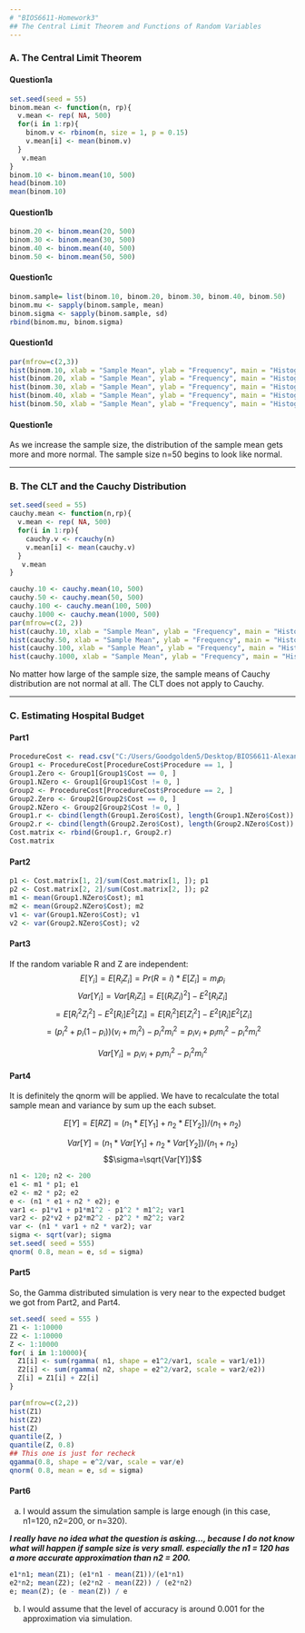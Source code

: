 ---
# "BIOS6611-Homework3"
## The Central Limit Theorem and Functions of Random Variables 
---


### A. The Central Limit Theorem


#### Question1a


```{r}
set.seed(seed = 55)
binom.mean <- function(n, rp){
  v.mean <- rep( NA, 500)
  for(i in 1:rp){
    binom.v <- rbinom(n, size = 1, p = 0.15)
    v.mean[i] <- mean(binom.v)
  }
   v.mean
}
binom.10 <- binom.mean(10, 500)
head(binom.10)
mean(binom.10)
```


#### Question1b


```{r}
binom.20 <- binom.mean(20, 500)
binom.30 <- binom.mean(30, 500)
binom.40 <- binom.mean(40, 500)
binom.50 <- binom.mean(50, 500)
```


#### Question1c


```{r}
binom.sample= list(binom.10, binom.20, binom.30, binom.40, binom.50)
binom.mu <- sapply(binom.sample, mean)
binom.sigma <- sapply(binom.sample, sd)
rbind(binom.mu, binom.sigma)
```


#### Question1d


```{r}
par(mfrow=c(2,3))
hist(binom.10, xlab = "Sample Mean", ylab = "Frequency", main = "Histogram of 500 mean in Bin(10, 0.15)")
hist(binom.20, xlab = "Sample Mean", ylab = "Frequency", main = "Histogram of 500 mean in Bin(20, 0.15)")
hist(binom.30, xlab = "Sample Mean", ylab = "Frequency", main = "Histogram of 500 mean in Bin(30, 0.15)")
hist(binom.40, xlab = "Sample Mean", ylab = "Frequency", main = "Histogram of 500 mean in Bin(40, 0.15)")
hist(binom.50, xlab = "Sample Mean", ylab = "Frequency", main = "Histogram of 500 mean in Bin(50, 0.15)")
```


#### Question1e


As we increase the sample size, the distribution of the sample mean gets more and more normal. The sample size n=50 begins to look like normal.


_ _ _


### B. The CLT and the Cauchy Distribution


```{r}
set.seed(seed = 55)
cauchy.mean <- function(n,rp){
  v.mean <- rep( NA, 500)
  for(i in 1:rp){
    cauchy.v <- rcauchy(n)
    v.mean[i] <- mean(cauchy.v)
  }
   v.mean
}

cauchy.10 <- cauchy.mean(10, 500)
cauchy.50 <- cauchy.mean(50, 500)
cauchy.100 <- cauchy.mean(100, 500)
cauchy.1000 <- cauchy.mean(1000, 500)
par(mfrow=c(2, 2))
hist(cauchy.10, xlab = "Sample Mean", ylab = "Frequency", main = "Histogram of 500 mean in Cauchy(10)")
hist(cauchy.50, xlab = "Sample Mean", ylab = "Frequency", main = "Histogram of 500 mean in Cauchy(50)")
hist(cauchy.100, xlab = "Sample Mean", ylab = "Frequency", main = "Histogram of 500 mean in Cauchy(100)")
hist(cauchy.1000, xlab = "Sample Mean", ylab = "Frequency", main = "Histogram of 500 mean in Cauchy(1000)")
```



No matter how large of the sample size, the sample means of Cauchy distribution are not normal at all.  The CLT does not apply to Cauchy.


_ _ _


### C. Estimating Hospital Budget


#### Part1


```{r}
ProcedureCost <- read.csv("C:/Users/Goodgolden5/Desktop/BIOS6611-Alexander Kaizer/ProcedureCost.csv")
Group1 <- ProcedureCost[ProcedureCost$Procedure == 1, ]
Group1.Zero <- Group1[Group1$Cost == 0, ]
Group1.NZero <- Group1[Group1$Cost != 0, ]
Group2 <- ProcedureCost[ProcedureCost$Procedure == 2, ]
Group2.Zero <- Group2[Group2$Cost == 0, ]
Group2.NZero <- Group2[Group2$Cost != 0, ]
Group1.r <- cbind(length(Group1.Zero$Cost), length(Group1.NZero$Cost))
Group2.r <- cbind(length(Group2.Zero$Cost), length(Group2.NZero$Cost))
Cost.matrix <- rbind(Group1.r, Group2.r)
Cost.matrix
```





#### Part2


```{r}
p1 <- Cost.matrix[1, 2]/sum(Cost.matrix[1, ]); p1
p2 <- Cost.matrix[2, 2]/sum(Cost.matrix[2, ]); p2
m1 <- mean(Group1.NZero$Cost); m1
m2 <- mean(Group2.NZero$Cost); m2
v1 <- var(Group1.NZero$Cost); v1
v2 <- var(Group2.NZero$Cost); v2
```


#### Part3


If the random variable R and Z are independent:
$$E[Y_i]=E[R_iZ_i]=Pr(R=i)*E[Z_i]=m_ip_i$$
$$Var[Y_i]= Var[R_iZ_i] = E[(R_iZ_i)^2]-E^2[R_iZ_i]$$
$$=E[R_i^2Z_i^2]-E^2[R_i]E^2[Z_i]=E[R_i^2]E[Z_i^2]-E^2[R_i]E^2[Z_i]$$
$$=(p_i^2+p_i(1-p_i))(v_i+m_i^2)-p_i^2m_i^2=p_iv_i + p_im_i^2-p_i^2m_i^2 $$

$$Var[Y_i]=p_iv_i+p_im_i^2-p_i^2m_i^2$$

#### Part4


It is definitely the qnorm will be applied. We have to recalculate the total sample mean and variance by sum up the each subset. 

$$E[Y]=E[RZ]=(n_1*E[Y_1]+n_2*E[Y_2])/(n_1+n_2)$$

$$Var[Y]=(n_1*Var[Y_1]+n_2*Var[Y_2])/(n_1+n_2)$$
$$\sigma=\sqrt{Var[Y]}$$


```{r}
n1 <- 120; n2 <- 200
e1 <- m1 * p1; e1
e2 <- m2 * p2; e2
e <- (n1 * e1 + n2 * e2); e
var1 <- p1*v1 + p1*m1^2 - p1^2 * m1^2; var1
var2 <- p2*v2 + p2*m2^2 - p2^2 * m2^2; var2
var <- (n1 * var1 + n2 * var2); var
sigma <- sqrt(var); sigma
set.seed( seed = 555)
qnorm( 0.8, mean = e, sd = sigma) 
```


#### Part5


So, the Gamma distributed simulation is very near to the expected budget we got from Part2, and Part4.


```{r}
set.seed( seed = 555 )
Z1 <- 1:10000
Z2 <- 1:10000
Z <- 1:10000
for( i in 1:10000){
  Z1[i] <- sum(rgamma( n1, shape = e1^2/var1, scale = var1/e1))
  Z2[i] <- sum(rgamma( n2, shape = e2^2/var2, scale = var2/e2))
  Z[i] = Z1[i] + Z2[i]
}

par(mfrow=c(2,2))
hist(Z1)
hist(Z2)
hist(Z)
quantile(Z, )
quantile(Z, 0.8)
## This one is just for recheck 
qgamma(0.8, shape = e^2/var, scale = var/e)
qnorm( 0.8, mean = e, sd = sigma)

```


#### Part6


a. I would assum the simulation sample is large enough (in this case, n1=120, n2=200, or n=320).   

***I really have no idea what the question is asking..., because I do not know what will happen if sample size is very small. especially the n1 = 120 has a more accurate approximation than n2 = 200.***


```{r}
e1*n1; mean(Z1); (e1*n1 - mean(Z1))/(e1*n1)
e2*n2; mean(Z2); (e2*n2 - mean(Z2)) / (e2*n2)
e; mean(Z); (e - mean(Z)) / e
```


b. I would assume that the level of accuracy is around 0.001 for the approximation via simulation.
